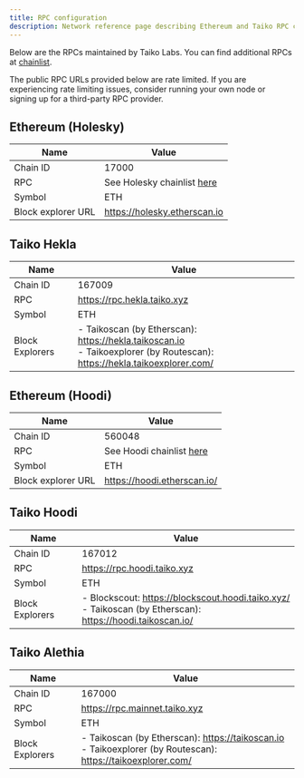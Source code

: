 ```yaml
---
title: RPC configuration
description: Network reference page describing Ethereum and Taiko RPC configurations.
---
```




Below are the RPCs maintained by Taiko Labs. You can find additional RPCs at [chainlist](https://chainlist.org).

<Aside>
    The public RPC URLs provided below are rate limited. If you are experiencing rate limiting issues, consider running your own node or signing up for a third-party RPC provider.
</Aside>

## Ethereum (Holesky)

| Name               | Value                                                           |
| ------------------ | --------------------------------------------------------------- |
| Chain ID           | 17000                                                           |
| RPC                | See Holesky chainlist [here](https://chainlist.org/chain/17000) |
| Symbol             | ETH                                                             |
| Block explorer URL | https://holesky.etherscan.io                                    |

## Taiko Hekla

| Name            | Value                                |
| --------------- | ------------------------------------ |
| Chain ID        | 167009                               |
| RPC             | https://rpc.hekla.taiko.xyz          |
| Symbol          | ETH                                  |
| Block Explorers | - Taikoscan (by Etherscan): https://hekla.taikoscan.io <br />- Taikoexplorer (by Routescan): https://hekla.taikoexplorer.com/ |

## Ethereum (Hoodi)

| Name               | Value                                                           |
| ------------------ | --------------------------------------------------------------- |
| Chain ID           | 560048                                                          |
| RPC                | See Hoodi chainlist [here](https://chainlist.org/chain/560048)  |
| Symbol             | ETH                                                             |
| Block explorer URL | https://hoodi.etherscan.io/                                     |

## Taiko Hoodi

| Name            | Value                                |
| --------------- | ------------------------------------ |
| Chain ID        | 167012                               |
| RPC             | https://rpc.hoodi.taiko.xyz          |
| Symbol          | ETH                                  |
| Block Explorers | - Blockscout: https://blockscout.hoodi.taiko.xyz/ <br />- Taikoscan (by Etherscan): https://hoodi.taikoscan.io/ |

## Taiko Alethia

| Name            | Value                                |
| --------------- | ------------------------------------ |
| Chain ID        | 167000                               |
| RPC             | https://rpc.mainnet.taiko.xyz        |
| Symbol          | ETH                                  |
| Block Explorers | - Taikoscan (by Etherscan): https://taikoscan.io <br />- Taikoexplorer (by Routescan): https://taikoexplorer.com/ |

